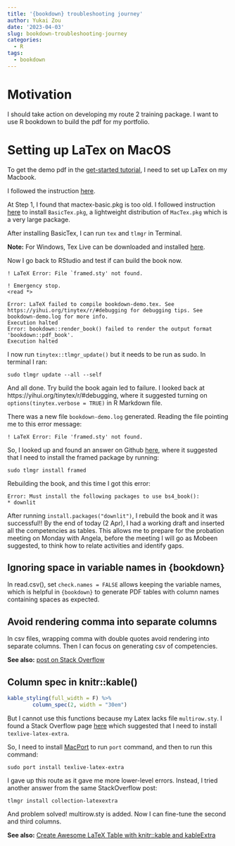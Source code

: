 ```yaml
---
title: '{bookdown} troubleshooting journey'
author: Yukai Zou
date: '2023-04-03'
slug: bookdown-troubleshooting-journey
categories:
  - R
tags:
  - bookdown
---
```


# Motivation

I should take action on developing my route 2 training package. I want to use R bookdown to build the pdf for my portfolio. 

# Setting up LaTex on MacOS

To get the demo pdf in the [get-started tutorial](https://bookdown.org/yihui/bookdown/get-started.html), I need to set up LaTex on my Macbook.

I followed the instruction [here](https://daniel.feldroy.com/posts/setting-up-latex-on-mac-os-x).

At Step 1, I found that mactex-basic.pkg is too old. I followed instruction [here](https://www.tug.org/mactex/morepackages.html) to install `BasicTex.pkg`, a lightweight distribution of `MacTex.pkg` which is a very large package.

After installing BasicTex, I can run `tex` and `tlmgr` in Terminal.

**Note:** For Windows, Tex Live can be downloaded and installed [here](https://tug.org/texlive/windows.html).

Now I go back to RStudio and test if can build the book now.

```
! LaTeX Error: File `framed.sty' not found.

! Emergency stop.
<read *> 

Error: LaTeX failed to compile bookdown-demo.tex. See https://yihui.org/tinytex/r/#debugging for debugging tips. See bookdown-demo.log for more info.
Execution halted
Error: bookdown::render_book() failed to render the output format 'bookdown::pdf_book'.
Execution halted
```

I now run `tinytex::tlmgr_update()` but it needs to be run as sudo. In terminal I ran:

```
sudo tlmgr update --all --self
```

And all done. Try build the book again led to failure. I looked back at https://yihui.org/tinytex/r/#debugging, where it suggested turning on `options(tinytex.verbose = TRUE)` in R Markdown file.

There was a new file `bookdown-demo.log` generated. Reading the file pointing me to this error message:

```
! LaTeX Error: File 'framed.sty' not found.
```

So, I looked up and found an answer on Github [here](https://github.com/rstudio/rmarkdown/issues/39#issuecomment-39022607), where it suggested that I need to install the framed package by running:

```
sudo tlmgr install framed
```

Rebuilding the book, and this time I got this error:

```
Error: Must install the following packages to use bs4_book():
* downlit
```

After running `install.packages("downlit")`, I rebuild the book and it was successful!!
By the end of today (2 Apr), I had a working draft and inserted all the competencies as tables. This allows me to prepare for the probation meeting on Monday with Angela, before the meeting I will go as Mobeen suggested, to think how to relate activities and identify gaps.

## Ignoring space in variable names in {bookdown}

In read.csv(), set `check.names = FALSE` allows keeping the variable names, which is helpful in `{bookdown}` to generate PDF tables with column names containing spaces as expected.

## Avoid rendering comma into separate columns

In csv files, wrapping comma with double quotes avoid rendering into separate columns. Then I can focus on generating csv of competencies.

**See also:** [post on Stack Overflow](https://stackoverflow.com/questions/6124519/r-import-csv-with-column-names-that-contain-spaces)

## Column spec in knitr::kable()

```r
kable_styling(full_width = F) %>%
        column_spec(2, width = "30em")
```

But I cannot use this functions because my Latex lacks file `multirow.sty`. I found a Stack Overflow page [here](https://tex.stackexchange.com/questions/298794/latex-error-file-multirow-sty-not-found) which suggested that I need to install `texlive-latex-extra`.

So, I need to install [MacPort](https://www.macports.org/index.php) to run `port` command, and then to run this command:

```
sudo port install texlive-latex-extra
```

I gave up this route as it gave me more lower-level errors. Instead, I tried another answer from the same StackOverflow post:

```
tlmgr install collection-latexextra
```

And problem solved! multirow.sty is added. Now I can fine-tune the second and third columns.

**See also:** [Create Awesome LaTeX Table with knitr::kable and kableExtra](https://cran.r-project.org/web/packages/kableExtra/vignettes/awesome_table_in_pdf.pdf)